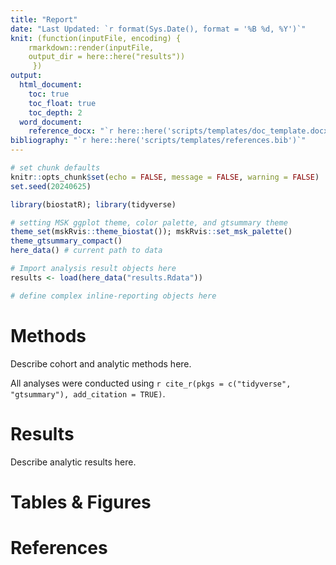 ```yaml
---
title: "Report"
date: "Last Updated: `r format(Sys.Date(), format = '%B %d, %Y')`"
knit: (function(inputFile, encoding) {
    rmarkdown::render(inputFile, 
    output_dir = here::here("results"))
     })
output:
  html_document:
    toc: true
    toc_float: true
    toc_depth: 2
  word_document:
    reference_docx: "`r here::here('scripts/templates/doc_template.docx')`"
bibliography: "`r here::here('scripts/templates/references.bib')`"
---
```


<!-- YAML options for both HTML and Word documents are given here. Delete output type not being used. -->

```r
# set chunk defaults
knitr::opts_chunk$set(echo = FALSE, message = FALSE, warning = FALSE)
set.seed(20240625)
```

```r
library(biostatR); library(tidyverse)

# setting MSK ggplot theme, color palette, and gtsummary theme
theme_set(mskRvis::theme_biostat()); mskRvis::set_msk_palette()
theme_gtsummary_compact()
here_data() # current path to data

# Import analysis result objects here
results <- load(here_data("results.Rdata"))
```

```r
# define complex inline-reporting objects here
```

# Methods

Describe cohort and analytic methods here.

All analyses were conducted using `r cite_r(pkgs = c("tidyverse", "gtsummary"), add_citation = TRUE)`.

# Results

Describe analytic results here.

# Tables & Figures

# References
